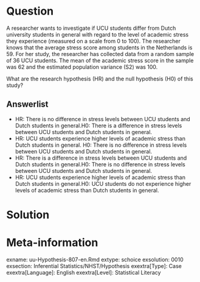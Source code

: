 
Question
========
  
A researcher wants to investigate if UCU students differ from Dutch university students in general with regard to the level of academic stress they experience (measured on a scale from 0 to 100). The researcher knows that the average stress score among students in the Netherlands is 59. For her study, the researcher has collected data from a random sample of 36 UCU students. The mean of the academic stress score in the sample was 62 and the estimated population variance (S2) was 100.


What are the research hypothesis (HR) and the null hypothesis (H0) of this study?

  
Answerlist
----------
* HR: There is no difference in stress levels between UCU students and Dutch students in general.H0: There is a difference in stress levels between UCU students and Dutch students in general.
* HR: UCU students experience higher levels of academic stress than Dutch students in general. H0: There is no difference in stress levels between UCU students and Dutch students in general.
* HR: There is a difference in stress levels between UCU students and Dutch students in general.H0: There is no difference in stress levels between UCU students and Dutch students in general.
* HR: UCU students experience higher levels of academic stress than Dutch students in general.H0: UCU students do not experience higher levels of academic stress than Dutch students in general.


Solution
========
  



Meta-information
================
exname: uu-Hypothesis-807-en.Rmd
extype: schoice
exsolution: 0010
exsection: Inferential Statistics/NHST/Hypothesis
exextra[Type]: Case
exextra[Language]: English
exextra[Level]: Statistical Literacy

